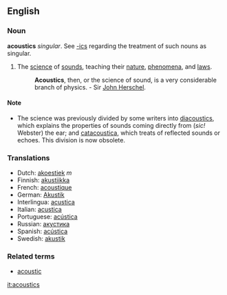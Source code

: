 ==English==
===Noun=== 
'''acoustics''' ''singular''. See [[-ics]] regarding the treatment of such nouns as singular.
#{{Physics}} The [[science]] of [[sound]]s, teaching their [[nature]], [[phenomena]], and [[laws]]. 
#:'''Acoustics''', then, or the science of sound, is a very considerable branch of physics. - Sir [[John Herschel]].

====Note====
*The science was previously divided by some writers into [[diacoustics]], which explains the properties of sounds coming directly from (''sic!'' Webster) the ear; and [[catacoustica]], which treats of reflected sounds or echoes.  This division is now obsolete.

=== Translations === 
*Dutch: [[akoestiek]] ''m''
*Finnish: [[akustiikka]]
*French: [[acoustique]] 
*German: [[Akustik]] 
*Interlingua: [[acustica]] 
*Italian: [[acustica]] 
*Portuguese: [[acústica]] 
*Russian: [[акустика]]
*Spanish: [[acústica]]
*Swedish: [[akustik]]

===Related terms===
*[[acoustic]]

[[it:acoustics]]